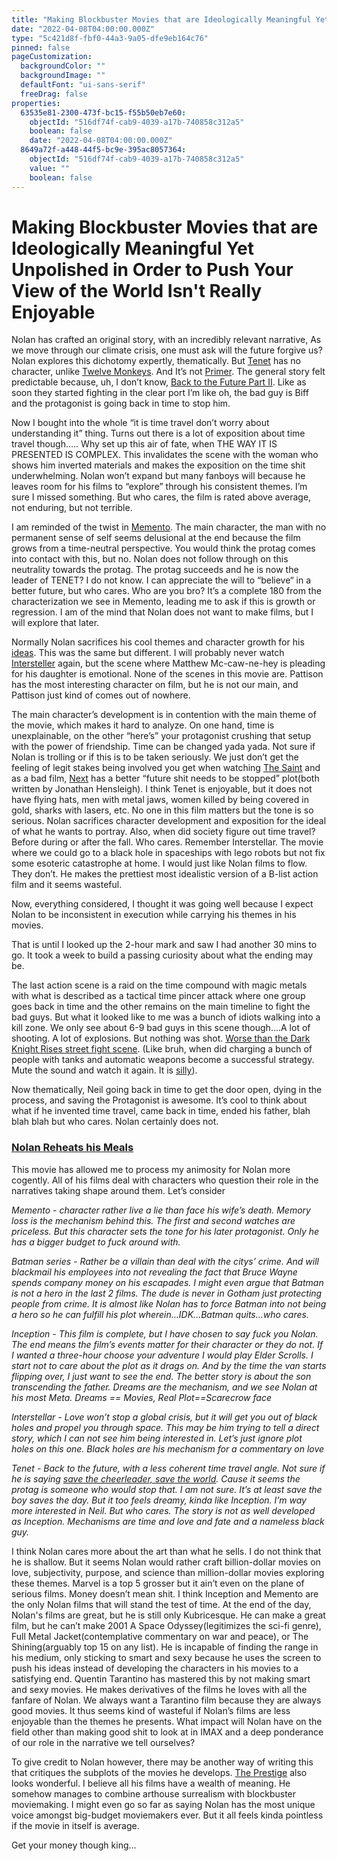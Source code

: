 ```yaml
---
title: "Making Blockbuster Movies that are Ideologically Meaningful Yet Unpolished in Order to Push Your View of the World Isnt Really Enjoyable"
date: "2022-04-08T04:00:00.000Z"
type: "5c421d8f-fbf0-44a3-9a05-dfe9eb164c76"
pinned: false
pageCustomization:
  backgroundColor: ""
  backgroundImage: ""
  defaultFont: "ui-sans-serif"
  freeDrag: false
properties:
  63535e81-2300-473f-bc15-f55b50eb7e60:
    objectId: "516df74f-cab9-4039-a17b-740858c312a5"
    boolean: false
    date: "2022-04-08T04:00:00.000Z"
  8649a72f-a448-44f5-bc9e-395ac8057364:
    objectId: "516df74f-cab9-4039-a17b-740858c312a5"
    value: ""
    boolean: false
---
```


# Making Blockbuster Movies that are Ideologically Meaningful Yet Unpolished in Order to Push Your View of the World Isn't Really Enjoyable

Nolan has crafted an original story, with an incredibly relevant narrative, As we move through our climate crisis, one must ask will the future forgive us? Nolan explores this dichotomy expertly, thematically. But [Tenet]([https://letterboxd.com/film/tenet/) has no character, unlike [Twelve Monkeys](https://letterboxd.com/film/twelve-monkeys/). And It’s not [Primer]([https://letterboxd.com/film/primer/). The general story felt predictable because, uh, I don’t know, [Back to the Future Part II](https://letterboxd.com/film/back-to-the-future-part-ii/). Like as soon they started fighting in the clear port I’m like oh, the bad guy is Biff and the protagonist is going back in time to stop him.

Now I bought into the whole “it is time travel don’t worry about understanding it” thing. Turns out there is a lot of exposition about time travel though….. Why set up this air of fate, when THE WAY IT IS PRESENTED IS COMPLEX. This invalidates the scene with the woman who shows him inverted materials and makes the exposition on the time shit underwhelming. Nolan won’t expand but many fanboys will because he leaves room for his films to “explore” through his consistent themes. I’m sure I missed something. But who cares, the film is rated above average, not enduring, but not terrible.

I am reminded of the twist in [Memento]([https://letterboxd.com/film/memento/). The main character, the man with no permanent sense of self seems delusional at the end because the film grows from a time-neutral perspective. You would think the protag comes into contact with this, but no. Nolan does not follow through on this neutrality towards the protag. The protag succeeds and he is now the leader of TENET? I do not know. I can appreciate the will to “believe“ in a better future, but who cares. Who are you bro? It’s a complete 180 from the characterization we see in Memento, leading me to ask if this is growth or regression. I am of the mind that Nolan does not want to make films, but I will explore that later.

Normally Nolan sacrifices his cool themes and character growth for his [ideas](https://www.youtube.com/watch?v=90m6Hb6_j20&ab_channel=LikeStoriesofOld). This was the same but different. I will probably never watch [Intersteller]([https://letterboxd.com/film/interstellar/) again, but the scene where Matthew Mc-caw-ne-hey is pleading for his daughter is emotional. None of the scenes in this movie are. Pattison has the most interesting character on film, but he is not our main, and Pattison just kind of comes out of nowhere.

The main character’s development is in contention with the main theme of the movie, which makes it hard to analyze. On one hand, time is unexplainable, on the other “here’s” your protagonist crushing that setup with the power of friendship. Time can be changed yada yada. Not sure if Nolan is trolling or if this is to be taken seriously. We just don’t get the feeling of legit stakes being involved you get when watching [The Saint](<https://en.wikipedia.org/wiki/The_Saint_(1997_film)>) and as a bad film, [Next]([https://letterboxd.com/film/next/) has a better “future shit needs to be stopped” plot(both written by Jonathan Hensleigh). I think Tenet is enjoyable, but it does not have flying hats, men with metal jaws, women killed by being covered in gold, sharks with lasers, etc. No one in this film matters but the tone is so serious. Nolan sacrifices character development and exposition for the ideal of what he wants to portray. Also, when did society figure out time travel? Before during or after the fall. Who cares. Remember Interstellar. The movie where we could go to a black hole in spaceships with lego robots but not fix some esoteric catastrophe at home. I would just like Nolan films to flow. They don’t. He makes the prettiest most idealistic version of a B-list action film and it seems wasteful.

Now, everything considered, I thought it was going well because I expect Nolan to be inconsistent in execution while carrying his themes in his movies.

That is until I looked up the 2-hour mark and saw I had another 30 mins to go. It took a week to build a passing curiosity about what the ending may be.

The last action scene is a raid on the time compound with magic metals with what is described as a tactical time pincer attack where one group goes back in time and the other remains on the main timeline to fight the bad guys. But what it looked like to me was a bunch of idiots walking into a kill zone. We only see about 6-9 bad guys in this scene though….A lot of shooting. A lot of explosions. But nothing was shot. [Worse than the Dark Knight Rises street fight scene]([https://www.youtube.com/watch?v=X3WythosU_E&ab_channel=maazpatel). (Like bruh, when did charging a bunch of people with tanks and automatic weapons become a successful strategy. Mute the sound and watch it again. It is [silly]([https://www.grunge.com/35357/dumb-things-dark-knight-rises-everyone-just-ignored/)).

Now thematically, Neil going back in time to get the door open, dying in the process, and saving the Protagonist is awesome. It’s cool to think about what if he invented time travel, came back in time, ended his father, blah blah blah but who cares. Nolan certainly does not.

### <a name="cookking"></a>[Nolan Reheats his Meals](#cookking)

This movie has allowed me to process my animosity for Nolan more cogently. All of his films deal with characters who question their role in the narratives taking shape around them. Let’s consider

_Memento - character rather live a lie than face his wife’s death. Memory loss is the mechanism behind this. The first and second watches are priceless. But this character sets the tone for his later protagonist. Only he has a bigger budget to fuck around with._

_Batman series - Rather be a villain than deal with the citys’ crime. And will blackmail his employees into not revealing the fact that Bruce Wayne spends company money on his escapades. I might even argue that Batman is not a hero in the last 2 films. The dude is never in Gotham just protecting people from crime. It is almost like Nolan has to force Batman into not being a hero so he can fulfill his plot wherein…IDK...Batman quits…who cares._

_Inception - This film is complete, but I have chosen to say fuck you Nolan. The end means the film’s events matter for their character or they do not. If I wanted a three-hour choose your adventure I would play Elder Scrolls. I start not to care about the plot as it drags on. And by the time the van starts flipping over, I just want to see the end. The better story is about the son transcending the father. Dreams are the mechanism, and we see Nolan at his most Meta. Dreams == Movies, Real Plot==Scarecrow face_

_Interstellar - Love won’t stop a global crisis, but it will get you out of black holes and propel you through space. This may be him trying to tell a direct story, which I can not see him being interested in. Let’s just ignore plot holes on this one. Black holes are his mechanism for a commentary on love_

_Tenet - Back to the future, with a less coherent time travel angle. Not sure if he is saying [save the cheerleader, save the world](https://heroes.fandom.com/wiki/Save_the_cheerleader,_save_the_world). Cause it seems the protag is someone who would stop that. I am not sure. It’s at least save the boy saves the day. But it too feels dreamy, kinda like Inception. I’m way more interested in Neil. But who cares. The story is not as well developed as Inception. Mechanisms are time and love and fate and a nameless black guy._

I think Nolan cares more about the art than what he sells. I do not think that he is shallow. But it seems Nolan would rather craft billion-dollar movies on love, subjectivity, purpose, and science than million-dollar movies exploring these themes. Marvel is a top 5 grosser but it ain’t even on the plane of serious films. Money doesn’t mean shit. I think Inception and Memento are the only Nolan films that will stand the test of time. At the end of the day, Nolan's films are great, but he is still only Kubricesque. He can make a great film, but he can’t make 2001 A Space Odyssey(legitimizes the sci-fi genre), Full Metal Jacket(contemplative commentary on war and peace), or The Shining(arguably top 15 on any list). He is incapable of finding the range in his medium, only sticking to smart and sexy because he uses the screen to push his ideas instead of developing the characters in his movies to a satisfying end. Quentin Tarantino has mastered this by not making smart and sexy movies. He makes derivatives of the films he loves with all the fanfare of Nolan. We always want a Tarantino film because they are always good movies. It thus seems kind of wasteful if Nolan’s films are less enjoyable than the themes he presents. What impact will Nolan have on the field other than making good shit to look at in IMAX and a deep ponderance of our role in the narrative we tell ourselves?

To give credit to Nolan however, there may be another way of writing this that critiques the subplots of the movies he develops. [The Prestige](https://letterboxd.com/film/the-prestige/) also looks wonderful. I believe all his films have a wealth of meaning. He somehow manages to combine arthouse surrealism with blockbuster moviemaking. I might even go so far as saying Nolan has the most unique voice amongst big-budget moviemakers ever. But it all feels kinda pointless if the movie in itself is average.

Get your money though king…
